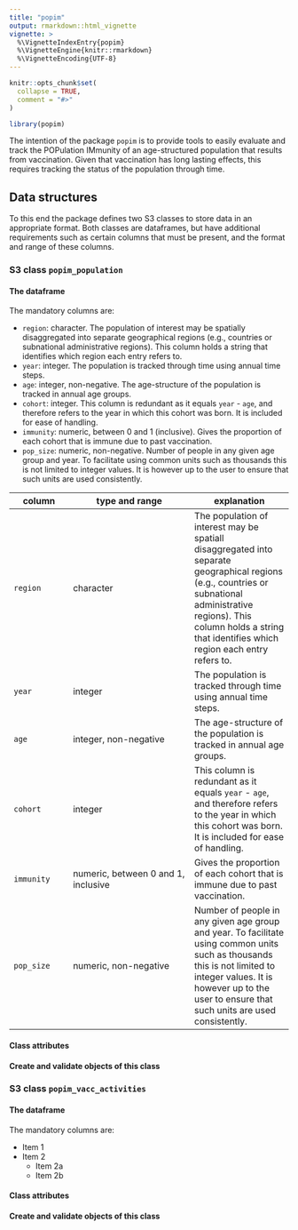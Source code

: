 ```yaml
---
title: "popim"
output: rmarkdown::html_vignette
vignette: >
  %\VignetteIndexEntry{popim}
  %\VignetteEngine{knitr::rmarkdown}
  %\VignetteEncoding{UTF-8}
---
```


```r
knitr::opts_chunk$set(
  collapse = TRUE,
  comment = "#>"
)
```

```r
library(popim)
```

The intention of the package `popim` is to provide tools to easily
evaluate and track the POPulation IMmunity of an age-structured
population that results from vaccination. Given that vaccination has
long lasting effects, this requires tracking the status of the
population through time.

## Data structures

To this end the package defines two S3 classes to store data in an
appropriate format. Both classes are dataframes, but have additional
requirements such as certain columns that must be present, and the
format and range of these columns.

### S3 class `popim_population`

#### The dataframe

The mandatory columns are:

* `region`: character. The population of interest may be spatially
  disaggregated into separate geographical regions (e.g., countries or
  subnational administrative regions). This column holds a string that
  identifies which region each entry refers to.
* `year`: integer. The population is tracked through time using annual
  time steps.
* `age`: integer, non-negative. The age-structure of the population is
  tracked in annual age groups.
* `cohort`: integer. This column is redundant as it equals `year` -
  `age`, and therefore refers to the year in which this cohort was
  born. It is included for ease of handling.
* `immunity`: numeric, between 0 and 1 (inclusive). Gives the
  proportion of each cohort that is immune due to past vaccination.
* `pop_size`: numeric, non-negative. Number of people in any given age
  group and year. To facilitate using common units such as thousands
  this is not limited to integer values. It is however up to the user
  to ensure that such units are used consistently.
  
| column | type and range | explanation |
|--------|----------------|-------------|
| `region` | character | The population of interest may be spatiall disaggregated into separate geographical regions (e.g., countries or subnational administrative regions). This column holds a string that identifies which region each entry refers to. |
| `year` | integer | The population is tracked through time using annual time steps. |
| `age` | integer, non-negative | The age-structure of the population is tracked in annual age groups. |
| `cohort` | integer | This column is redundant as it equals `year` - `age`, and therefore refers to the year in which this cohort was born. It is included for ease of handling. |
| `immunity` | numeric, between 0 and 1, inclusive | Gives the proportion of each cohort that is immune due to past vaccination. |
| `pop_size` | numeric, non-negative | Number of people in any given age group and year. To facilitate using common units such as thousands this is not limited to integer values. It is however up to the user to ensure that such units are used consistently. |



#### Class attributes


#### Create and validate objects of this class


### S3 class `popim_vacc_activities`

#### The dataframe

The mandatory columns are:

* Item 1
* Item 2
    + Item 2a
    + Item 2b

#### Class attributes


#### Create and validate objects of this class


